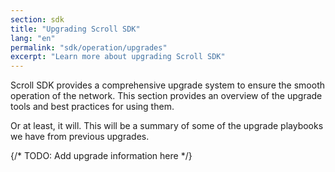 ```yaml
---
section: sdk
title: "Upgrading Scroll SDK"
lang: "en"
permalink: "sdk/operation/upgrades"
excerpt: "Learn more about upgrading Scroll SDK"
---
```


Scroll SDK provides a comprehensive upgrade system to ensure the smooth operation of the network. This section provides an overview of the upgrade tools and best practices for using them.

Or at least, it will. This will be a summary of some of the upgrade playbooks we have from previous upgrades.

{/* TODO: Add upgrade information here */}